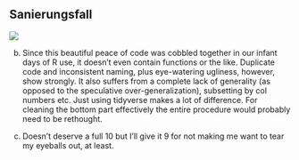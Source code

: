 ## Sanierungsfall

![](https://media.giphy.com/media/u6O8HzquWkXsc/giphy.gif)

b) Since this beautiful peace of code was cobbled together in our infant days of R use, it doesn't even contain functions or the like. Duplicate code and inconsistent naming, plus eye-watering ugliness, however, show strongly. It also suffers from a complete lack of generality (as opposed to the speculative over-generalization), subsetting by col numbers etc.
Just using tidyverse makes a lot of difference. For cleaning the bottom part effectively the entire procedure would probably need to be rethought.

c) Doesn't deserve a full 10 but I'll give it 9 for not making me want to tear my eyeballs out, at least.

